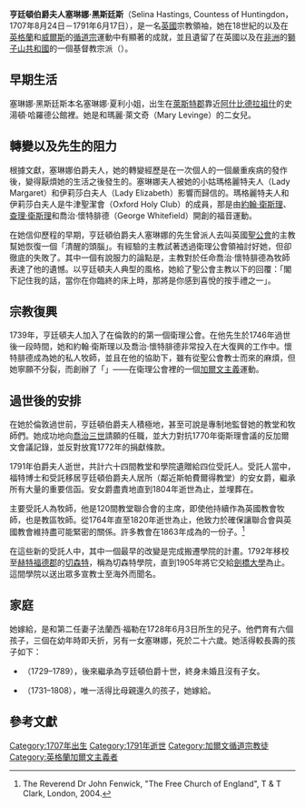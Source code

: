 {{refimprove|time=2016-01-09T03:47:58+00:00}}
'''亨廷頓伯爵夫人塞琳娜·黑斯廷斯'''（Selina Hastings, Countess of Huntingdon，1707年8月24日－1791年6月17日），是一名[[英國|英國]]宗教領袖，她在18世紀的{{link-en|基督教復興|Christian revival|宗教復興}}以及在[[英格蘭|英格蘭]]和[[威爾斯|威爾斯]]的[[循道宗|循道宗]]運動中有顯著的成就，並且遺留了在英國以及在[[非洲|非洲]]的[[獅子山共和國|獅子山共和國]]的一個基督教宗派（{{link-en|亨廷頓伯爵夫人會|Countess of Huntingdon's Connexion}}）。

== 早期生活 ==
塞琳娜·黑斯廷斯本名塞琳娜·夏利小姐，出生在[[萊斯特郡|萊斯特郡]]靠近[[阿什比德拉祖什|阿什比德拉祖什]]的史湯頓·哈羅德公館裡。她是{{link-en|費勒斯伯爵二世華盛頓·夏利|Washington Shirley, 2nd Earl Ferrers}}和瑪麗·萊文奇（Mary Levinge）的二女兒。

== 轉變以及先生的阻力 ==
根據文獻，塞琳娜伯爵夫人，她的轉變經歷是在一次個人的一個嚴重疾病的發作後，變得厭煩她的生活之後發生的。塞琳娜夫人被她的小姑瑪格麗特夫人（Lady Margaret）和伊莉莎白夫人（Lady Elizabeth）影響而歸信的。瑪格麗特夫人和伊莉莎白夫人是牛津聖潔會（Oxford Holy Club）的成員，那是由[[約翰·衛斯理|約翰·衛斯理]]、[[查理·衛斯理|查理·衛斯理]]和喬治·懷特腓德（George Whitefield）開創的福音運動。

在她信仰歷程的早期，亨廷頓伯爵夫人塞琳娜的先生曾派人去叫英國[[聖公會|聖公會]]的主教幫她恢復一個「清醒的頭腦」。有經驗的主教試著透過衛理公會領袖討好她，但卻徹底的失敗了。其中一個有說服力的論點是，主教對於任命喬治·懷特腓德為牧師表達了他的遺憾。以亨廷頓夫人典型的風格，她給了聖公會主教以下的回覆：「閣下記住我的話，當你在你臨終的床上時，那將是你感到喜悅的按手禮之一」。

== 宗教復興 ==
1739年，亨廷頓夫人加入了在倫敦的{{link-en|費特巷|Fetter Lane}}的第一個衛理公會。在他先生於1746年過世後一段時間，她和約翰·衛斯理以及喬治·懷特腓德非常投入在大復興的工作中。懷特腓德成為她的私人牧師，並且在他的協助下，雖有從聖公會教士而來的麻煩，但她寧願不分裂，而創辦了「{{link-en|亨廷頓伯爵夫人會|Countess of Huntingdon's Connexion}}」——在衛理公會裡的一個[[加爾文主義|加爾文主義]]運動。

== 過世後的安排 ==
在她於倫敦過世前，亨廷頓伯爵夫人積極地，甚至可說是專制地監督她的教堂和牧師們。她成功地向[[喬治三世|喬治三世]]請願{{link-en|弗列德里克·康沃利斯|Frederick Cornwallis|康沃利斯大主教}}的任職，並大力對抗1770年衛斯理會議的反加爾文會議記錄，並反對放寬1772年的捐獻條款。

1791年伯爵夫人逝世，共計六十四間教堂和學院遺贈給四位受託人。受託人當中，福特博士和受託移居亨廷頓伯爵夫人居所（鄰近斯帕費爾得教堂）的安女爵，繼承所有大量的重要信函。安女爵盡責地直到1804年逝世為止，並埋葬在{{link-en|邦希爾墓園|Bunhill Fields}}。

主要受託人為{{link-en|湯馬士·霍伊斯|Thomas Haweis}}牧師，他是120間教堂聯合會的主席，即使他持續作為英國教會牧師，也是教區牧師。從1764年直至1820年逝世為止，他致力於確保讓聯合會與英國教會維持盡可能緊密的關係。許多教會在1863年成為{{link-en|英格蘭自由教會|Free Church of England}}的一份子。<ref>The Reverend Dr John Fenwick, "The Free Church of England", T & T Clark, London, 2004.</ref>

在這些新的受託人中，其中一個最早的改變是完成搬遷學院的計畫。1792年移校至[[赫特福德郡|赫特福德郡]]的[[切森特|切森特]]，稱為切森特學院，直到1905年將它交給[[劍橋大學|劍橋大學]]為止。這間學院以送出眾多宣教士至海外而聞名。

== 家庭 ==
她嫁給{{link-en|亨廷頓伯爵九世提奥菲勒斯·黑斯廷斯|Theophilus Hastings, 9th Earl of Huntingdon}}，是{{link-en|亨廷頓伯爵七世提奥菲勒斯·黑斯廷斯|Theophilus Hastings, 7th Earl of Huntingdon}}和第二任妻子法蘭西·福勒在1728年6月3日所生的兒子。他們育有六個孩子，三個在幼年時即夭折，另有一女塞琳娜，死於二十六歲。她活得較長壽的孩子如下：
* {{link-en|亨廷頓伯爵十世法蘭西斯·黑斯廷斯|Francis Hastings, 10th Earl of Huntingdon|法蘭西斯，洛德·黑斯廷斯}}（1729–1789），後來繼承為亨廷頓伯爵十世，終身未婚且沒有子女。
* {{link-en|莫伊拉伯爵夫人伊莉莎白·羅頓|Elizabeth Rawdon, Countess of Moira|伊莉莎白·黑斯廷斯小姐}}（1731–1808），唯一活得比母親還久的孩子，她嫁給{{link-en|莫伊拉伯爵一世約翰·羅頓|John Rawdon, 1st Earl of Moira}}。

== 參考文獻 ==
{{Reflist}}

[[Category:1707年出生|Category:1707年出生]]
[[Category:1791年逝世|Category:1791年逝世]]
[[Category:加爾文循道宗教徒|Category:加爾文循道宗教徒]]
[[Category:英格蘭加爾文主義者|Category:英格蘭加爾文主義者]]